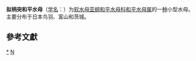 {{Speciesbox
| taxon = Eirene lacteoides
| authority = Kubota & Horita, 1992
}}
'''拟柄突和平水母'''（[[学名|学名]]：{{lang|la|''Eirene lacteoides''}}）为[[软水母亚纲|软水母亚纲]][[和平水母科|和平水母科]][[和平水母属|和平水母属]]的一[[种|种]]小型水母。主要分布于日本鸟羽、富山和茨城。

==參考文獻==
{{reflist}}

{{taxonbar}}

[[Category:_和平水母科|*]]
[[Category:1992年描述的动物|N]]